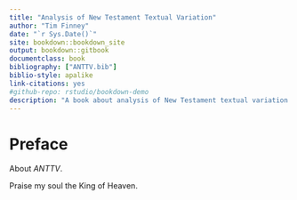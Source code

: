 ```yaml
---
title: "Analysis of New Testament Textual Variation"
author: "Tim Finney"
date: "`r Sys.Date()`"
site: bookdown::bookdown_site
output: bookdown::gitbook
documentclass: book
bibliography: ["ANTTV.bib"]
biblio-style: apalike
link-citations: yes
#github-repo: rstudio/bookdown-demo
description: "A book about analysis of New Testament textual variation. It uses Yihui Xie's *bookdown* package with output format bookdown::gitbook."
---
```


# Preface {-}

About *ANTTV*.

Praise my soul the King of Heaven.
